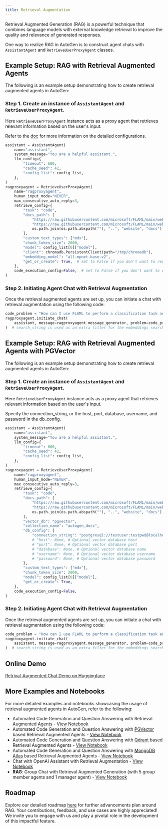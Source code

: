 ```yaml
---
title: Retrieval Augmentation
---
```


Retrieval Augmented Generation (RAG) is a powerful technique that combines language models with external knowledge retrieval to improve the quality and relevance of generated responses.

One way to realize RAG in AutoGen is to construct agent chats with `AssistantAgent` and `RetrieveUserProxyAgent` classes.

## Example Setup: RAG with Retrieval Augmented Agents
The following is an example setup demonstrating how to create retrieval augmented agents in AutoGen:

### Step 1. Create an instance of `AssistantAgent` and `RetrieveUserProxyAgent`.

Here `RetrieveUserProxyAgent` instance acts as a proxy agent that retrieves relevant information based on the user's input.

Refer to the [doc](/docs/reference/agentchat/contrib/retrieve_user_proxy_agent)
for more information on the detailed configurations.

```python
assistant = AssistantAgent(
    name="assistant",
    system_message="You are a helpful assistant.",
    llm_config={
        "timeout": 600,
        "cache_seed": 42,
        "config_list": config_list,
    },
)
ragproxyagent = RetrieveUserProxyAgent(
    name="ragproxyagent",
    human_input_mode="NEVER",
    max_consecutive_auto_reply=3,
    retrieve_config={
        "task": "code",
        "docs_path": [
            "https://raw.githubusercontent.com/microsoft/FLAML/main/website/docs/Examples/Integrate%20-%20Spark.md",
            "https://raw.githubusercontent.com/microsoft/FLAML/main/website/docs/Research.md",
            os.path.join(os.path.abspath(""), "..", "website", "docs"),
        ],
        "custom_text_types": ["mdx"],
        "chunk_token_size": 2000,
        "model": config_list[0]["model"],
        "client": chromadb.PersistentClient(path="/tmp/chromadb"),
        "embedding_model": "all-mpnet-base-v2",
        "get_or_create": True,  # set to False if you don't want to reuse an existing collection, but you'll need to remove the collection manually
    },
    code_execution_config=False,  # set to False if you don't want to execute the code
)
```

### Step 2. Initiating Agent Chat with Retrieval Augmentation

Once the retrieval augmented agents are set up, you can initiate a chat with retrieval augmentation using the following code:

```python
code_problem = "How can I use FLAML to perform a classification task and use spark to do parallel training. Train 30 seconds and force cancel jobs if time limit is reached."
ragproxyagent.initiate_chat(
    assistant, message=ragproxyagent.message_generator, problem=code_problem, search_string="spark"
)  # search_string is used as an extra filter for the embeddings search, in this case, we only want to search documents that contain "spark".
```

## Example Setup: RAG with Retrieval Augmented Agents with PGVector
The following is an example setup demonstrating how to create retrieval augmented agents in AutoGen:

### Step 1. Create an instance of `AssistantAgent` and `RetrieveUserProxyAgent`.

Here `RetrieveUserProxyAgent` instance acts as a proxy agent that retrieves relevant information based on the user's input.

Specify the connection_string, or the host, port, database, username, and password in the db_config.

```python
assistant = AssistantAgent(
    name="assistant",
    system_message="You are a helpful assistant.",
    llm_config={
        "timeout": 600,
        "cache_seed": 42,
        "config_list": config_list,
    },
)
ragproxyagent = RetrieveUserProxyAgent(
    name="ragproxyagent",
    human_input_mode="NEVER",
    max_consecutive_auto_reply=3,
    retrieve_config={
        "task": "code",
        "docs_path": [
            "https://raw.githubusercontent.com/microsoft/FLAML/main/website/docs/Examples/Integrate%20-%20Spark.md",
            "https://raw.githubusercontent.com/microsoft/FLAML/main/website/docs/Research.md",
            os.path.join(os.path.abspath(""), "..", "website", "docs"),
        ],
        "vector_db": "pgvector",
        "collection_name": "autogen_docs",
        "db_config": {
            "connection_string": "postgresql://testuser:testpwd@localhost:5432/vectordb", # Optional - connect to an external vector database
            # "host": None, # Optional vector database host
            # "port": None, # Optional vector database port
            # "database": None, # Optional vector database name
            # "username": None, # Optional vector database username
            # "password": None, # Optional vector database password
        },
        "custom_text_types": ["mdx"],
        "chunk_token_size": 2000,
        "model": config_list[0]["model"],
        "get_or_create": True,
    },
    code_execution_config=False,
)
```

### Step 2. Initiating Agent Chat with Retrieval Augmentation

Once the retrieval augmented agents are set up, you can initiate a chat with retrieval augmentation using the following code:

```python
code_problem = "How can I use FLAML to perform a classification task and use spark to do parallel training. Train 30 seconds and force cancel jobs if time limit is reached."
ragproxyagent.initiate_chat(
    assistant, message=ragproxyagent.message_generator, problem=code_problem, search_string="spark"
)  # search_string is used as an extra filter for the embeddings search, in this case, we only want to search documents that contain "spark".
```

## Online Demo
[Retrival-Augmented Chat Demo on Huggingface](https://huggingface.co/spaces/thinkall/autogen-demos)

## More Examples and Notebooks
For more detailed examples and notebooks showcasing the usage of retrieval augmented agents in AutoGen, refer to the following:
- Automated Code Generation and Question Answering with Retrieval Augmented Agents - [View Notebook](/notebooks/agentchat_RetrieveChat)
- Automated Code Generation and Question Answering with [PGVector](https://github.com/pgvector/pgvector) based Retrieval Augmented Agents - [View Notebook](https://github.com/ag2ai/ag2/blob/main/notebook/agentchat_RetrieveChat_pgvector.ipynb)
- Automated Code Generation and Question Answering with [Qdrant](https://qdrant.tech/) based Retrieval Augmented Agents - [View Notebook](https://github.com/ag2ai/ag2/blob/main/notebook/agentchat_RetrieveChat_qdrant.ipynb)
- Automated Code Generation and Question Answering with [MongoDB Atlas](https://www.mongodb.com/) based Retrieval Augmented Agents - [View Notebook](https://github.com/ag2ai/ag2/blob/main/notebook/agentchat_RetrieveChat_mongodb.ipynb)
- Chat with OpenAI Assistant with Retrieval Augmentation - [View Notebook](https://github.com/ag2ai/ag2/blob/main/notebook/agentchat_oai_assistant_retrieval.ipynb)
- **RAG**: Group Chat with Retrieval Augmented Generation (with 5 group member agents and 1 manager agent) - [View Notebook](/notebooks/agentchat_groupchat_RAG)

## Roadmap

Explore our detailed roadmap [here](https://github.com/microsoft/autogen/issues/1657) for further advancements plan around RAG. Your contributions, feedback, and use cases are highly appreciated! We invite you to engage with us and play a pivotal role in the development of this impactful feature.
